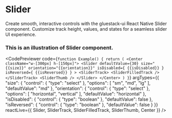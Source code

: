 
# Slider

Create smooth, interactive controls with the gluestack-ui React Native Slider component. Customize track height, values, and states for a seamless slider UI experience.


### This is an illustration of Slider component.
<CodePreviewer
  code={`function Example() {
  return (
    <Center className="w-[300px] h-[150px]">
      <Slider
        defaultValue={30}
        size="{{size}}"
        orientation="{{orientation}}"
        isDisabled={ {{isDisabled}} }
        isReversed={ {{isReversed}} }
      >
        <SliderTrack>
          <SliderFilledTrack />
        </SliderTrack>
        <SliderThumb />
      </Slider>
    </Center>
  )
}`}
  argTypes={{
  "size": {
    "control": {
      "type": "select"
    },
    "options": [
      "sm",
      "md",
      "lg"
    ],
    "defaultValue": "md"
  },
  "orientation": {
    "control": {
      "type": "select"
    },
    "options": [
      "horizontal",
      "vertical"
    ],
    "defaultValue": "horizontal"
  },
  "isDisabled": {
    "control": {
      "type": "boolean"
    },
    "defaultValue": false
  },
  "isReversed": {
    "control": {
      "type": "boolean"
    },
    "defaultValue": false
  }
}}
  reactLive={{ Slider, SliderTrack, SliderFilledTrack, SliderThumb, Center }}
/>
